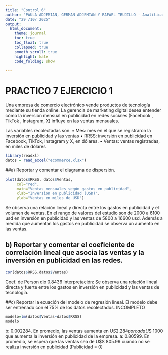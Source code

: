 ```yaml
---
title: "Control 6"
author: "PAULA ADJEMIAN, GERMAN ADJEMIAN Y RAFAEL TRUJILLO - Analitica de Datos "
date: "29 /10/ 2025"
output: 
  html_document:
    theme: journal
    toc: true
    toc_float: true
    collapsed: true
    smooth_scroll: true
    highlight: kate
    code_folding: show
    
---
```


# PRACTICO 7 EJERCICIO 1

Una empresa de comercio electrónico vende productos de tecnología mediante su tienda online. La 
gerencia de marketing digital desea entender cómo la inversión mensual en publicidad en redes 
sociales (Facebook , TikTok , Instagram, X) influye en las ventas mensuales. 

Las variables recolectadas son: 
• Mes: mes en el que se registraron la inversión en publicidad y las ventas 
• RRSS: inversión en publicidad en Facebook, TikTok, Instagram y X, en dólares. 
• Ventas: ventas registradas, en miles de dólares 

```r
library(readxl)
datos = read_excel("ecommerce.xlsx")
```

##a) Reportar y comentar el diagrama de dispersión.

```r
plot(datos$RRSS, datos$Ventas,
     col="red",
     main="Ventas mensuales según gastos en publicidad",
     xlab="Inversion en publicidad (USD)",
     ylab="Ventas en miles de USD")
```
Se observa una relación lineal y directa entre los gastos en publicidad y el 
volumen de ventas. 
En el rango de valores del estudio son de 2000 a 6100 usd en inversión en publicidad y las ventas de 5800 a 16600 usd. Además a medida que aumentan los gastos en publicidad se observa un aumento en las ventas.

## b) Reportar y comentar el coeficiente de correlación lineal que asocia las ventas y la inversión en publicidad en las redes. 

```r
cor(datos$RRSS,datos$Ventas)
```
Coef. de Person dio 0.8436
Interpretación: Se observa una relación lineal directa y fuerte entre los gastos en inversión en publicidad y las ventas de tecnología.

##c) Reportar la ecuación del modelo de regresión lineal. El modelo debe ser entrenado con el 75% de los datos recolectados. INCOMPLETO

```r
modelo=lm(datos$Ventas~datos$RRSS)
modelo
```
  b: 0.002284. En promedio, las ventas aumenta en U$S 2.284 por cada U$S 1000 que aumenta la inversión en publicidad de la empresa. 
  a: 0.80599. En promedio, se espera que las ventas sea de U$S 805.99 cuando no se realiza inversión en publicidad (Publicidad = 0)
  

